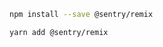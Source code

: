 ```bash {tabTitle:npm}
npm install --save @sentry/remix
```

```bash {tabTitle:yarn}
yarn add @sentry/remix
```
